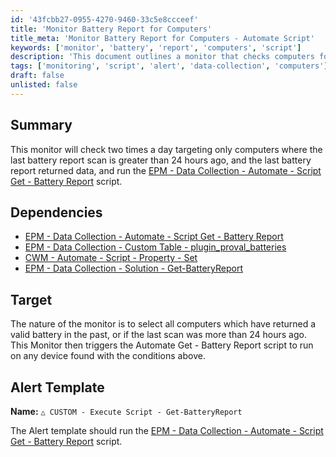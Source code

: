 ```yaml
---
id: '43fcbb27-0955-4270-9460-33c5e8ccceef'
title: 'Monitor Battery Report for Computers'
title_meta: 'Monitor Battery Report for Computers - Automate Script'
keywords: ['monitor', 'battery', 'report', 'computers', 'script']
description: 'This document outlines a monitor that checks computers for battery report data, triggering a script to collect the latest battery information if the last scan was over 24 hours ago. It includes dependencies, target criteria, and an alert template for execution.'
tags: ['monitoring', 'script', 'alert', 'data-collection', 'computers']
draft: false
unlisted: false
---
```

## Summary

This monitor will check two times a day targeting only computers where the last battery report scan is greater than 24 hours ago, and the last battery report returned data, and run the [EPM - Data Collection - Automate - Script Get - Battery Report](https://proval.itglue.com/DOC-5078775-11216978) script.

## Dependencies

- [EPM - Data Collection - Automate - Script Get - Battery Report](https://proval.itglue.com/DOC-5078775-11216978)
- [EPM - Data Collection - Custom Table - plugin_proval_batteries](https://proval.itglue.com/DOC-5078775-11420540)
- [CWM - Automate - Script - Property - Set](https://proval.itglue.com/DOC-5078775-11420461)
- [EPM - Data Collection - Solution - Get-BatteryReport](https://proval.itglue.com/DOC-5078775-11149927)

## Target

The nature of the monitor is to select all computers which have returned a valid battery in the past, or if the last scan was more than 24 hours ago. This Monitor then triggers the Automate Get - Battery Report script to run on any device found with the conditions above.

## Alert Template

**Name:** `△ CUSTOM - Execute Script - Get-BatteryReport`

The Alert template should run the [EPM - Data Collection - Automate - Script Get - Battery Report](https://proval.itglue.com/DOC-5078775-11216978) script.












